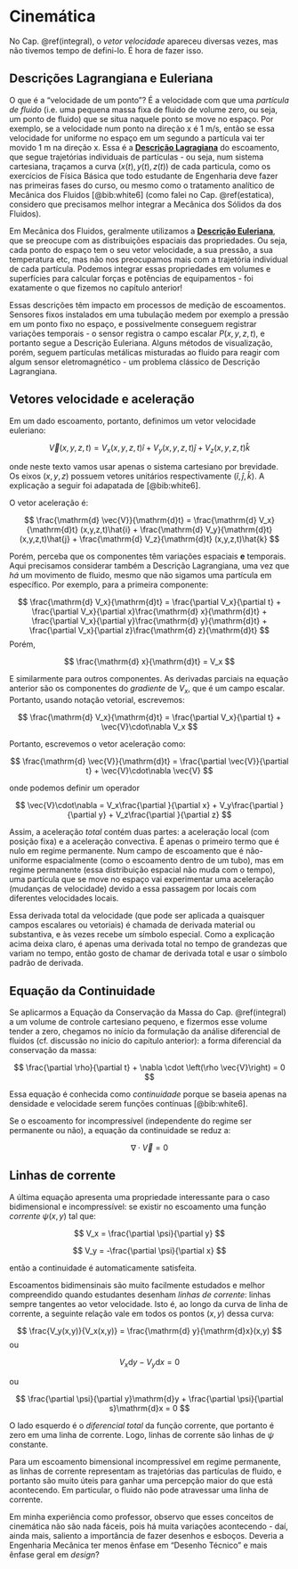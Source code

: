 # Cinemática {#cinematica}

No Cap. \@ref(integral), o *vetor velocidade* apareceu diversas vezes, mas não tivemos tempo de defini-lo. É hora de fazer isso.

## Descrições Lagrangiana e Euleriana

O que é a "velocidade de um ponto"? É a velocidade com que uma *partícula de fluido* (i.e. uma pequena massa fixa de fluido de volume zero, ou seja, um ponto de fluido) que se situa naquele ponto se move no espaço. Por exemplo, se a velocidade num ponto na direção x é 1 m/s, então se essa velocidade for uniforme no espaço em um segundo a partícula vai ter movido 1 m na direção x. Essa é a [**Descrição Lagragiana**](https://pt.wikipedia.org/wiki/Joseph-Louis_Lagrange) do escoamento, que segue trajetórias individuais de partículas - ou seja, num sistema cartesiana, traçamos a curva $(x(t),y(t),z(t))$ de cada particula, como os exercícios de Física Básica que todo estudante de Engenharia deve fazer nas primeiras fases do curso, ou mesmo como o tratamento analítico de Mecânica dos Fluidos [@bib:white6] (como falei no Cap. \@ref(estatica), considero que precisamos melhor integrar a Mecânica dos Sólidos da dos Fluidos).


Em Mecânica dos Fluidos, geralmente utilizamos a [**Descrição Euleriana**](https://pt.wikipedia.org/wiki/Leonhard_Euler), que se preocupe com as distribuições espaciais das propriedades. Ou seja, cada ponto do espaço tem o seu vetor velocidade, a sua pressão, a sua temperatura etc, mas não nos preocupamos mais com a trajetória individual de cada partícula. Podemos integrar essas propriedades em volumes e superfícies para calcular forças e potências de equipamentos - foi exatamente o que fizemos no capítulo anterior!

Essas descrições têm impacto em processos de medição de escoamentos. Sensores fixos instalados em uma tubulação medem por exemplo a pressão em um ponto fixo no espaço, e possivelmente conseguem registrar variações temporais - o sensor registra o campo escalar $P(x,y,z,t)$, e portanto segue a Descrição Euleriana. Alguns métodos de visualização, porém, seguem partículas metálicas misturadas ao fluido para reagir com algum sensor eletromagnético - um problema clássico de Descrição Lagrangiana.


## Vetores velocidade e aceleração

Em um dado escoamento, portanto, definimos um vetor velocidade euleriano:

$$
\vec{V}(x,y,z,t) = V_x (x,y,z,t)\hat{i} + V_y (x,y,z,t)\hat{j} + V_z (x,y,z,t)\hat{k}
$$

onde neste texto vamos usar apenas o sistema cartesiano por brevidade. Os eixos $(x,y,z)$ possuem vetores unitários respectivamente $(\hat{i},\hat{j},\hat{k})$. A explicação a seguir foi adapatada de [@bib:white6].

O vetor aceleração é:

$$
\frac{\mathrm{d} \vec{V}}{\mathrm{d}t} = \frac{\mathrm{d} V_x}{\mathrm{d}t} (x,y,z,t)\hat{i} + \frac{\mathrm{d} V_y}{\mathrm{d}t}(x,y,z,t)\hat{j} + \frac{\mathrm{d} V_z}{\mathrm{d}t} (x,y,z,t)\hat{k}
$$


Porém, perceba que os componentes têm variações espaciais **e** temporais. Aqui precisamos considerar também a Descrição Lagrangiana, uma vez que *há* um movimento de fluido, mesmo que não sigamos uma partícula em específico. Por exemplo, para a primeira componente:

$$
\frac{\mathrm{d} V_x}{\mathrm{d}t} = \frac{\partial V_x}{\partial t} + \frac{\partial V_x}{\partial x}\frac{\mathrm{d} x}{\mathrm{d}t} + \frac{\partial V_x}{\partial y}\frac{\mathrm{d} y}{\mathrm{d}t} + \frac{\partial V_x}{\partial z}\frac{\mathrm{d} z}{\mathrm{d}t}
$$
Porém,

$$
\frac{\mathrm{d} x}{\mathrm{d}t} = V_x
$$

E similarmente para outros componentes. As derivadas parciais na equação anterior são os componentes do *gradiente* de $V_x$, que é um campo escalar. Portanto, usando notação vetorial, escrevemos:

$$
\frac{\mathrm{d} V_x}{\mathrm{d}t} = \frac{\partial V_x}{\partial t} + \vec{V}\cdot\nabla V_x
$$

Portanto, escrevemos o vetor aceleração como:

$$
\frac{\mathrm{d} \vec{V}}{\mathrm{d}t} = \frac{\partial \vec{V}}{\partial t} + \vec{V}\cdot\nabla \vec{V}
$$

onde podemos definir um operador

$$
\vec{V}\cdot\nabla = V_x\frac{\partial }{\partial x} + V_y\frac{\partial }{\partial y} + V_z\frac{\partial }{\partial z}
$$

Assim, a aceleração *total* contém duas partes: a aceleração local (com posição fixa) e a aceleração convectiva. É apenas o primeiro termo que é nulo em regime permanente. Num campo de escoamento que é não-uniforme espacialmente (como o escoamento dentro de um tubo), mas em regime permanente (essa distribuição espacial não muda com o tempo), uma partícula que se move no espaço vai experimentar uma aceleração (mudanças de velocidade) devido a essa passagem por locais com diferentes velocidades locais.

Essa derivada total da velocidade (que pode ser aplicada a quaisquer campos escalares ou vetoriais) é chamada de derivada material ou substantiva, e às vezes recebe um símbolo especial. Como a explicação acima deixa claro, é apenas uma derivada total no tempo de grandezas que variam no tempo, então gosto de chamar de derivada total e usar o símbolo padrão de derivada.

## Equação da Continuidade

Se aplicarmos a Equação da Conservação da Massa do Cap. \@ref(integral) a um volume de controle cartesiano pequeno, e fizermos esse volume tender a zero, chegamos no início da formulação da análise diferencial de fluidos (cf. discussão no início do capítulo anterior): a forma diferencial da conservação da massa:

$$
\frac{\partial \rho}{\partial t} + \nabla \cdot \left(\rho \vec{V}\right) = 0
$$

Essa equação é conhecida como *continuidade* porque se baseia apenas na densidade e velocidade serem funções contínuas [@bib:white6].

Se o escoamento for incompressível (independente do regime ser permanente ou não), a equação da continuidade se reduz a:

$$
\nabla \cdot \vec{V} = 0
$$

## Linhas de corrente {#corrente}

A última equação apresenta uma propriedade interessante para o caso bidimensional e incompressível: se existir no escoamento uma função *corrente* $\psi(x,y)$ tal que:

$$
V_x = \frac{\partial \psi}{\partial y}
$$

$$
V_y = -\frac{\partial \psi}{\partial x}
$$

então a continuidade é automaticamente satisfeita.

Escoamentos bidimensinais são muito facilmente estudados e melhor compreendido quando estudantes desenham *linhas de corrente*: linhas sempre tangentes ao vetor velocidade. Isto é, ao longo da curva de linha de corrente, a seguinte relação vale em todos os pontos $(x,y)$ dessa curva:

$$
\frac{V_y(x,y)}{V_x(x,y)} = \frac{\mathrm{d} y}{\mathrm{d}x}(x,y)
$$
ou

$$
V_x\mathrm{d}y - V_y\mathrm{d}x = 0
$$

ou

$$
\frac{\partial \psi}{\partial y}\mathrm{d}y + \frac{\partial \psi}{\partial s}\mathrm{d}x = 0
$$

O lado esquerdo é o *diferencial total* da função corrente, que portanto é zero em uma linha de corrente. Logo, linhas de corrente são linhas de $\psi$ constante.

Para um escoamento bimensional incompressível em regime permanente, as linhas de corrente representam as trajetórias das partículas de fluido, e portanto são muito úteis para ganhar uma percepção maior do que está acontecendo. Em particular, o fluido não pode atravessar uma linha de corrente.

Em minha experiência como professor, observo que esses conceitos de cinemática não são nada fáceis, pois há muita variações acontecendo - daí, ainda mais, saliento a importância de fazer desenhos e esboços. Deveria a Engenharia Mecânica ter menos ênfase em "Desenho Técnico" e mais ênfase geral em *design*?
